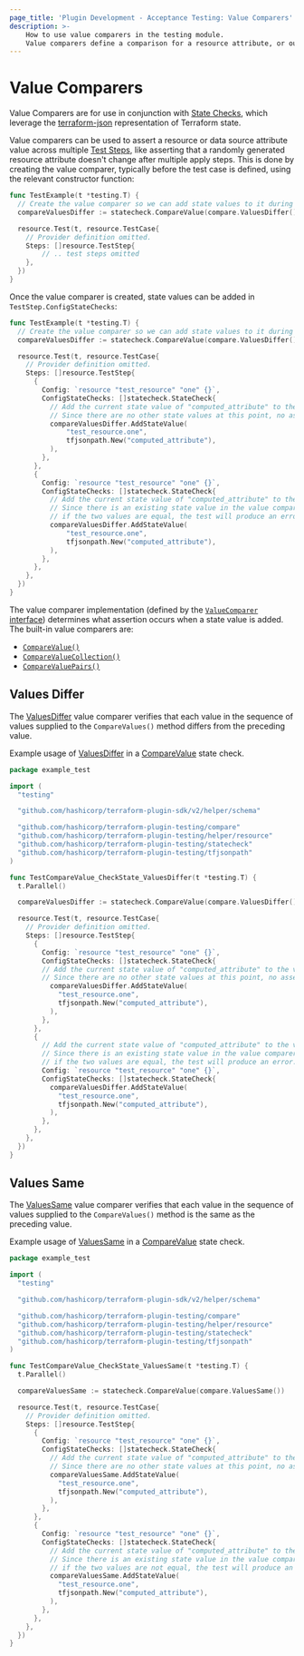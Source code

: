 ```yaml
---
page_title: 'Plugin Development - Acceptance Testing: Value Comparers'
description: >-
    How to use value comparers in the testing module.
    Value comparers define a comparison for a resource attribute, or output value for use in State Checks.
---
```


# Value Comparers

<Note>

Value Comparers are for use in conjunction with [State Checks](/terraform/plugin/testing/acceptance-tests/state-checks), which leverage the [terraform-json](https://pkg.go.dev/github.com/hashicorp/terraform-json) representation of Terraform state.

</Note>

Value comparers can be used to assert a resource or data source attribute value across multiple [Test Steps](/terraform/plugin/testing/acceptance-tests/teststep), like asserting that a randomly generated resource attribute doesn't change after multiple apply steps. This is done by creating the value comparer, typically before the test case is defined, using the relevant constructor function:
```go
func TestExample(t *testing.T) {
  // Create the value comparer so we can add state values to it during the test steps
  compareValuesDiffer := statecheck.CompareValue(compare.ValuesDiffer())

  resource.Test(t, resource.TestCase{
    // Provider definition omitted.
    Steps: []resource.TestStep{
        // .. test steps omitted
    },
  })
}
```

Once the value comparer is created, state values can be added in `TestStep.ConfigStateChecks`:
```go
func TestExample(t *testing.T) {
  // Create the value comparer so we can add state values to it during the test steps
  compareValuesDiffer := statecheck.CompareValue(compare.ValuesDiffer())

  resource.Test(t, resource.TestCase{
    // Provider definition omitted.
    Steps: []resource.TestStep{
      {
        Config: `resource "test_resource" "one" {}`,
        ConfigStateChecks: []statecheck.StateCheck{
          // Add the current state value of "computed_attribute" to the value comparer.
          // Since there are no other state values at this point, no assertion is made.
          compareValuesDiffer.AddStateValue(
              "test_resource.one",
              tfjsonpath.New("computed_attribute"),
          ),
        },
      },
      {
        Config: `resource "test_resource" "one" {}`,
        ConfigStateChecks: []statecheck.StateCheck{
          // Add the current state value of "computed_attribute" to the value comparer.
          // Since there is an existing state value in the value comparer at this point,
          // if the two values are equal, the test will produce an error.
          compareValuesDiffer.AddStateValue(
              "test_resource.one",
              tfjsonpath.New("computed_attribute"),
          ),
        },
      },
    },
  })
}
```

The value comparer implementation (defined by the [`ValueComparer` interface](https://pkg.go.dev/github.com/hashicorp/terraform-plugin-testing/compare#ValueComparer)) determines what assertion occurs when a state value is added. The built-in value comparers are:
- [`CompareValue()`](/terraform/plugin/testing/acceptance-tests/state-checks/resource#comparevalue-state-check)
- [`CompareValueCollection()`](/terraform/plugin/testing/acceptance-tests/state-checks/resource#comparevaluecollection-state-check)
- [`CompareValuePairs()`](/terraform/plugin/testing/acceptance-tests/state-checks/resource#comparevaluepairs-state-check)

## Values Differ

The [ValuesDiffer](https://pkg.go.dev/github.com/hashicorp/terraform-plugin-testing/compare#ValuesDiffer) value comparer verifies that each value in the sequence of values supplied to the `CompareValues()` method differs from the preceding value.

Example usage of [ValuesDiffer](https://pkg.go.dev/github.com/hashicorp/terraform-plugin-testing/compare#ValuesDiffer) in a [CompareValue](/terraform/plugin/testing/acceptance-tests/state-checks/resource#comparevalue-state-check) state check.

```go
package example_test

import (
  "testing"

  "github.com/hashicorp/terraform-plugin-sdk/v2/helper/schema"

  "github.com/hashicorp/terraform-plugin-testing/compare"
  "github.com/hashicorp/terraform-plugin-testing/helper/resource"
  "github.com/hashicorp/terraform-plugin-testing/statecheck"
  "github.com/hashicorp/terraform-plugin-testing/tfjsonpath"
)

func TestCompareValue_CheckState_ValuesDiffer(t *testing.T) {
  t.Parallel()

  compareValuesDiffer := statecheck.CompareValue(compare.ValuesDiffer())

  resource.Test(t, resource.TestCase{
    // Provider definition omitted.
    Steps: []resource.TestStep{
      {
        Config: `resource "test_resource" "one" {}`,
        ConfigStateChecks: []statecheck.StateCheck{
        // Add the current state value of "computed_attribute" to the value comparer.
        // Since there are no other state values at this point, no assertion is made.
          compareValuesDiffer.AddStateValue(
            "test_resource.one",
            tfjsonpath.New("computed_attribute"),
          ),
        },
      },
      {
        // Add the current state value of "computed_attribute" to the value comparer.
        // Since there is an existing state value in the value comparer at this point,
        // if the two values are equal, the test will produce an error.
        Config: `resource "test_resource" "one" {}`,
        ConfigStateChecks: []statecheck.StateCheck{
          compareValuesDiffer.AddStateValue(
            "test_resource.one",
            tfjsonpath.New("computed_attribute"),
          ),
        },
      },
    },
  })
}
```

## Values Same

The [ValuesSame](https://pkg.go.dev/github.com/hashicorp/terraform-plugin-testing/compare#ValuesSame) value comparer verifies that each value in the sequence of values supplied to the `CompareValues()` method is the same as the preceding value.

Example usage of [ValuesSame](https://pkg.go.dev/github.com/hashicorp/terraform-plugin-testing/compare#ValuesSame) in a [CompareValue](/terraform/plugin/testing/acceptance-tests/state-checks/resource#comparevalue-state-check) state check.

```go
package example_test

import (
  "testing"

  "github.com/hashicorp/terraform-plugin-sdk/v2/helper/schema"

  "github.com/hashicorp/terraform-plugin-testing/compare"
  "github.com/hashicorp/terraform-plugin-testing/helper/resource"
  "github.com/hashicorp/terraform-plugin-testing/statecheck"
  "github.com/hashicorp/terraform-plugin-testing/tfjsonpath"
)

func TestCompareValue_CheckState_ValuesSame(t *testing.T) {
  t.Parallel()

  compareValuesSame := statecheck.CompareValue(compare.ValuesSame())

  resource.Test(t, resource.TestCase{
    // Provider definition omitted.
    Steps: []resource.TestStep{
      {
        Config: `resource "test_resource" "one" {}`,
        ConfigStateChecks: []statecheck.StateCheck{
          // Add the current state value of "computed_attribute" to the value comparer.
          // Since there are no other state values at this point, no assertion is made.
          compareValuesSame.AddStateValue(
            "test_resource.one",
            tfjsonpath.New("computed_attribute"),
          ),
        },
      },
      {
        Config: `resource "test_resource" "one" {}`,
        ConfigStateChecks: []statecheck.StateCheck{
          // Add the current state value of "computed_attribute" to the value comparer.
          // Since there is an existing state value in the value comparer at this point,
          // if the two values are not equal, the test will produce an error.
          compareValuesSame.AddStateValue(
            "test_resource.one",
            tfjsonpath.New("computed_attribute"),
          ),
        },
      },
    },
  })
}
```
